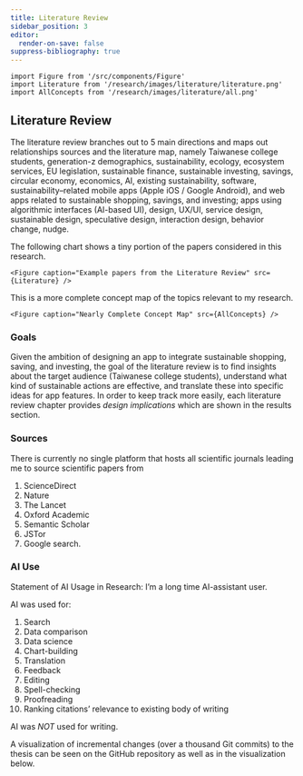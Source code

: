```yaml
---
title: Literature Review
sidebar_position: 3
editor:
  render-on-save: false
suppress-bibliography: true
---
```





````mdx-code-block
import Figure from '/src/components/Figure'
import Literature from '/research/images/literature/literature.png'
import AllConcepts from '/research/images/literature/all.png'
````

## Literature Review

The literature review branches out to 5 main directions and maps out
relationships sources and the literature map, namely Taiwanese college
students, generation-z demographics, sustainability, ecology, ecosystem
services, EU legislation, sustainable finance, sustainable investing,
savings, circular economy, economics, AI, existing sustainability,
software, sustainability–related mobile apps (Apple iOS / Google
Android), and web apps related to sustainable shopping, savings, and
investing; apps using algorithmic interfaces (AI-based UI), design,
UX/UI, service design, sustainable design, speculative design,
interaction design, behavior change, nudge.

The following chart shows a tiny portion of the papers considered in
this research.

````mdx-code-block
<Figure caption="Example papers from the Literature Review" src={Literature} />
````

This is a more complete concept map of the topics relevant to my
research.

````mdx-code-block
<Figure caption="Nearly Complete Concept Map" src={AllConcepts} />
````

### Goals

Given the ambition of designing an app to integrate sustainable
shopping, saving, and investing, the goal of the literature review is to
find insights about the target audience (Taiwanese college students),
understand what kind of sustainable actions are effective, and translate
these into specific ideas for app features. In order to keep track more
easily, each literature review chapter provides *design implications*
which are shown in the results section.

### Sources

There is currently no single platform that hosts all scientific journals
leading me to source scientific papers from

1.  ScienceDirect
2.  Nature
3.  The Lancet
4.  Oxford Academic
5.  Semantic Scholar
6.  JSTor
7.  Google search.

### AI Use

Statement of AI Usage in Research: I’m a long time AI-assistant user.

AI was used for:

1.  Search
2.  Data comparison
3.  Data science
4.  Chart-building
5.  Translation
6.  Feedback
7.  Editing
8.  Spell-checking
9.  Proofreading
10. Ranking citations’ relevance to existing body of writing

AI was *NOT* used for writing.

A visualization of incremental changes (over a thousand Git commits) to
the thesis can be seen on the GitHub repository as well as in the
visualization below.
